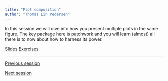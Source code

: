 ```yaml
---
title: "Plot composition"
author: "Thomas Lin Pedersen"
---
```


In this session we will dive into how you present multiple plots in the same figure. The key package here is patchwork and you will learn (almost) all there is to now about how to harness its power.

::: {.text-center .plain}
:::::: {.btn-group}
[Slides](../slides/5_composition.qmd){.btn .btn-primary role="button"}
[Exercises](){.btn .btn-success .disabled role="button"}
::::::
:::

---

::: {.d-flex .justify-content-between}
[<i class="bi bi-caret-left"></i> Previous session](../sessions/4_theme_guide.qmd){.btn .btn-sm .btn-outline-secondary role="button"}

[Next session <i class="bi bi-caret-right"></i>](../sessions/6_interaction.qmd){.btn .btn-sm .btn-outline-secondary role="button"}
:::
